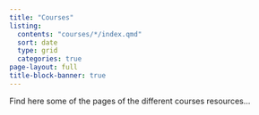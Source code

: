 ```yaml
---
title: "Courses"
listing: 
  contents: "courses/*/index.qmd"
  sort: date
  type: grid
  categories: true
page-layout: full
title-block-banner: true
---
```


Find here some of the pages of the different courses resources...

